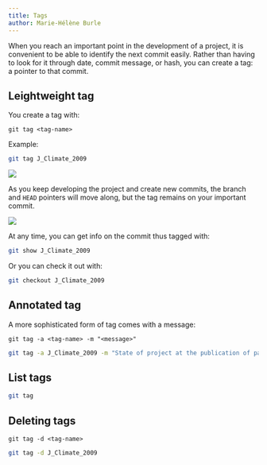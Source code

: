```yaml
---
title: Tags
author: Marie-Hélène Burle
---
```


:::{.def}

When you reach an important point in the development of a project, it is convenient to be able to identify the next commit easily. Rather than having to look for it through date, commit message, or hash, you can create a tag: a pointer to that commit.

:::

## Leightweight tag

You create a tag with:

```
git tag <tag-name>
```

:::{.example}

Example:

:::

```.bash
git tag J_Climate_2009
```

![](img/48.png){fig-alt="noshadow"}

As you keep developing the project and create new commits, the branch and `HEAD` pointers will move along, but the tag remains on your important commit.

![](img/49.png){fig-alt="noshadow"}

At any time, you can get info on the commit thus tagged with:

```.bash
git show J_Climate_2009
```

Or you can check it out with:

```.bash
git checkout J_Climate_2009
```

## Annotated tag

A more sophisticated form of tag comes with a message:

```
git tag -a <tag-name> -m "<message>"
```

```.bash
git tag -a J_Climate_2009 -m "State of project at the publication of paper"
```

## List tags

```.bash
git tag
```

## Deleting tags

```
git tag -d <tag-name>
```

```.bash
git tag -d J_Climate_2009
```
